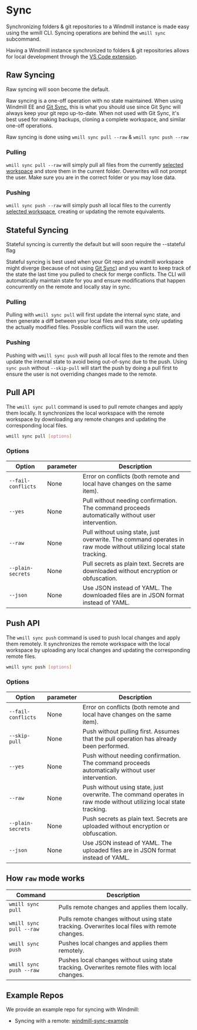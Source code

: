 
# Sync

Synchronizing folders & git repositories to a Windmill instance is made easy
using the wmill CLI. Syncing operations are behind the `wmill sync` subcommand.

Having a Windmill instance synchronized to folders & git repositories allows for
local development through the [VS Code extension](../../cli_local_dev/1_vscode-extension/index.mdx).

<div class="grid grid-cols-2 gap-6 mb-4">
	<DocCard
		title="VS Code Extension"
		description="Build scripts and flows in the comfort of your VS Code Editor, while leveraging Windmill UIs for test & flows edition."
		href="/docs/cli_local_dev/vscode-extension"
	/>
</div>

## Raw Syncing

Raw syncing will soon become the default.

Raw syncing is a one-off operation with no state maintained. When using Windmill EE and [Git Sync](../11_git_sync/index.mdx),
this is what you should use since Git Sync will always keep your git repo up-to-date.
When not used with Git Sync, it's best used for
making backups, cloning a complete workspace, and similar one-off operations.

Raw syncing is done using `wmill sync pull --raw` & `wmill sync push --raw`

### Pulling

`wmill sync pull --raw` will simply pull all files from the currently
[selected workspace](./workspace-management.md#selected-workspace) and store
them in the current folder. Overwrites will not prompt the user. Make sure you
are in the correct folder or you may lose data.

### Pushing

`wmill sync push --raw` will simply push all local files to the currently
[selected workspace](./workspace-management.md#selected-workspace), creating or
updating the remote equivalents.

## Stateful Syncing

Stateful syncing is currently the default but will soon require the --stateful flag

Stateful syncing is best used when your Git repo and windmill workspace might diverge (because of not using [Git Sync](../11_git_sync/index.mdx))
and you want to keep track of the state the last time you pulled to check for merge conflicts. The CLI will automatically
maintain state for you and ensure modifications that happen concurrently on the remote and locally stay in sync.

### Pulling

Pulling with `wmill sync pull` will first update the internal sync state, and then
generate a diff between your local files and this state, only updating the
actually modified files. Possible conflicts will warn the user.

### Pushing

Pushing with `wmill sync push` will push all local files to the remote and then update the internal state to avoid being out-of-sync due to the push.
Using `sync push` without `--skip-pull` will start the push by doing a pull first to ensure the user is not
overriding changes made to the remote.

## Pull API

The `wmill sync pull` command is used to pull remote changes and apply them locally. It synchronizes the local workspace with the remote workspace by downloading any remote changes and updating the corresponding local files.

```bash
wmill sync pull [options]
```

### Options

| Option             | parameter | Description                                                                                                        |
| ------------------ | --------- | ------------------------------------------------------------------------------------------------------------------ |
| `--fail-conflicts` | None      | Error on conflicts (both remote and local have changes on the same item).                                          |
| `--yes`            | None      | Pull without needing confirmation. The command proceeds automatically without user intervention.                   |
| `--raw`            | None      | Pull without using state, just overwrite. The command operates in raw mode without utilizing local state tracking. |
| `--plain-secrets`  | None      | Pull secrets as plain text. Secrets are downloaded without encryption or obfuscation.                              |
| `--json`           | None      | Use JSON instead of YAML. The downloaded files are in JSON format instead of YAML.                                 |

## Push API

The `wmill sync push` command is used to push local changes and apply them remotely. It synchronizes the remote workspace with the local workspace by uploading any local changes and updating the corresponding remote files.

```bash
wmill sync push [options]
```

### Options

| Option             | parameter | Description                                                                                                        |
| ------------------ | --------- | ------------------------------------------------------------------------------------------------------------------ |
| `--fail-conflicts` | None      | Error on conflicts (both remote and local have changes on the same item).                                          |
| `--skip-pull`      | None      | Push without pulling first. Assumes that the pull operation has already been performed.                            |
| `--yes`            | None      | Push without needing confirmation. The command proceeds automatically without user intervention.                   |
| `--raw`            | None      | Push without using state, just overwrite. The command operates in raw mode without utilizing local state tracking. |
| `--plain-secrets`  | None      | Push secrets as plain text. Secrets are uploaded without encryption or obfuscation.                                |
| `--json`           | None      | Use JSON instead of YAML. The uploaded files are in JSON format instead of YAML.                                   |

## How `raw` mode works

| Command                 | Description                                                                                    |
| ----------------------- | ---------------------------------------------------------------------------------------------- |
| `wmill sync pull`       | Pulls remote changes and applies them locally.                                                 |
| `wmill sync pull --raw` | Pulls remote changes without using state tracking. Overwrites local files with remote changes. |
| `wmill sync push`       | Pushes local changes and applies them remotely.                                                |
| `wmill sync push --raw` | Pushes local changes without using state tracking. Overwrites remote files with local changes. |

## Example Repos

We provide an example repo for syncing with Windmill:

- Syncing with a remote:
  [windmill-sync-example](https://github.com/windmill-labs/windmill-sync-example)
